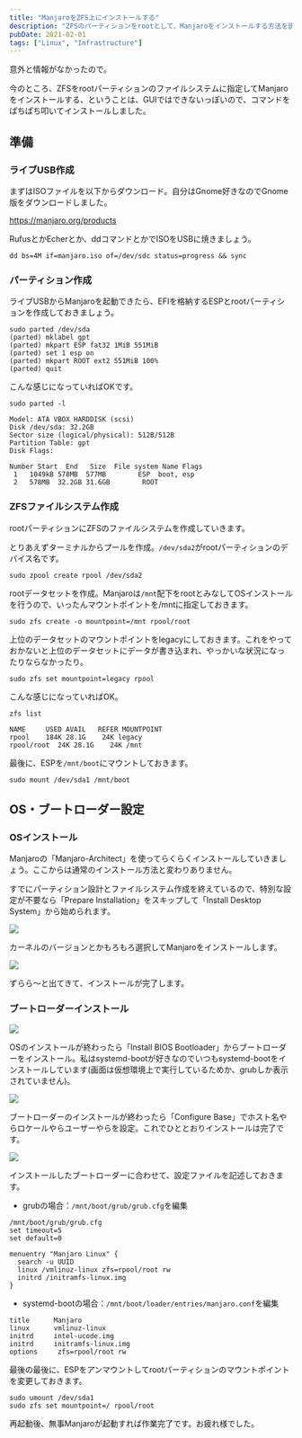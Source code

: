 ```yaml
---
title: "ManjaroをZFS上にインストールする"
description: "ZFSのパーティションをrootとして、Manjaroをインストールする方法を説明します。"
pubDate: 2021-02-01
tags: ["Linux", "Infrastructure"]
---
```


意外と情報がなかったので。

今のところ、ZFSをrootパーティションのファイルシステムに指定してManjaroをインストールする、ということは、GUIではできないっぽいので、コマンドをぱちぱち叩いてインストールしました。

## 準備

### ライブUSB作成

まずはISOファイルを以下からダウンロード。自分はGnome好きなのでGnome版をダウンロードしました。

https://manjaro.org/products

RufusとかEcherとか、ddコマンドとかでISOをUSBに焼きましょう。

```shell
dd bs=4M if=manjaro.iso of=/dev/sdc status=progress && sync
```

### パーティション作成

ライブUSBからManjaroを起動できたら、EFIを格納するESPとrootパーティションを作成しておきましょう。

```shell
sudo parted /dev/sda
(parted) mklabel gpt
(parted) mkpart ESP fat32 1MiB 551MiB
(parted) set 1 esp on
(parted) mkpart ROOT ext2 551MiB 100%
(parted) quit
```

こんな感じになっていればOKです。

```shell
sudo parted -l

Model: ATA VBOX HARDDISK (scsi)
Disk /dev/sda: 32.2GB
Sector size (logical/physical): 512B/512B
Partition Table: gpt
Disk Flags: 

Number Start  End   Size  File system Name Flags
 1   1049kB 578MB  577MB        ESP  boot, esp
 2   578MB  32.2GB 31.6GB        ROOT
```

### ZFSファイルシステム作成

rootパーティションにZFSのファイルシステムを作成していきます。

とりあえずターミナルからプールを作成。`/dev/sda2`がrootパーティションのデバイス名です。

```shell
sudo zpool create rpool /dev/sda2
```

rootデータセットを作成。Manjaroは`/mnt`配下をrootとみなしてOSインストールを行うので、いったんマウントポイントを/mntに指定しておきます。

```
sudo zfs create -o mountpoint=/mnt rpool/root
```

上位のデータセットのマウントポイントをlegacyにしておきます。これをやっておかないと上位のデータセットにデータが書き込まれ、やっかいな状況になったりならなかったり。

```
sudo zfs set mountpoint=legacy rpool
```

こんな感じになっていればOK。

```
zfs list

NAME     USED AVAIL   REFER MOUNTPOINT
rpool    184K 28.1G    24K legacy
rpool/root  24K 28.1G    24K /mnt
```

最後に、ESPを`/mnt/boot`にマウントしておきます。

```shell
sudo mount /dev/sda1 /mnt/boot
```

## OS・ブートローダー設定

### OSインストール

Manjaroの「Manjaro-Architect」を使ってらくらくインストールしていきましょう。ここからは通常のインストール方法と変わりありません。

すでにパーティション設計とファイルシステム作成を終えているので、特別な設定が不要なら「Prepare Installation」をスキップして「Install Desktop System」から始められます。

![](/20210201-manjaro-root-zfs/image01.png)

カーネルのバージョンとかもろもろ選択してManjaroをインストールします。

![](/20210201-manjaro-root-zfs/image02.png)

ずらら〜と出てきて、インストールが完了します。

### ブートローダーインストール

![](/20210201-manjaro-root-zfs/image03.png)

OSのインストールが終わったら「Install BIOS Bootloader」からブートローダーをインストール。私はsystemd-bootが好きなのでいつもsystemd-bootをインストールしています(画面は仮想環境上で実行しているためか、grubしか表示されていません)。

![](/20210201-manjaro-root-zfs/image04.png)

ブートローダーのインストールが終わったら「Configure Base」でホスト名やらロケールやらユーザーやらを設定。これでひととおりインストールは完了です。

![](/20210201-manjaro-root-zfs/image05.png)

インストールしたブートローダーに合わせて、設定ファイルを記述しておきます。

- grubの場合：`/mnt/boot/grub/grub.cfg`を編集

```
/mnt/boot/grub/grub.cfg
set timeout=5
set default=0

menuentry "Manjaro Linux" {
  search -u UUID
  linux /vmlinuz-linux zfs=rpool/root rw
  initrd /initramfs-linux.img
}
```

- systemd-bootの場合：`/mnt/boot/loader/entries/manjaro.conf`を編集

```
title      Manjaro
linux      vmlinuz-linux
initrd     intel-ucode.img
initrd     initramfs-linux.img
options     zfs=rpool/root rw
```

最後の最後に、ESPをアンマウントしてrootパーティションのマウントポイントを変更しておきます。

```shell
sudo umount /dev/sda1
sudo zfs set mountpoint=/ rpool/root
```

再起動後、無事Manjaroが起動すれば作業完了です。お疲れ様でした。